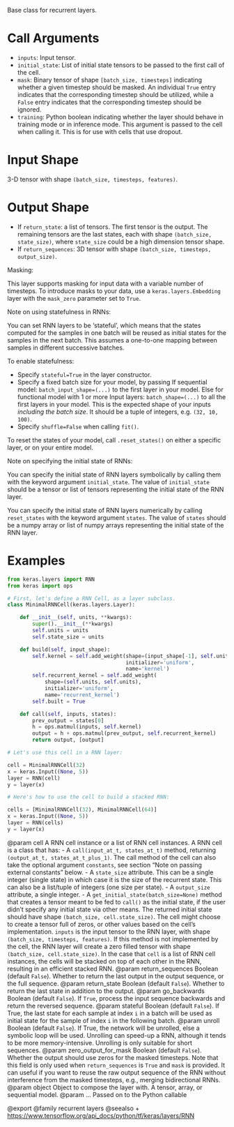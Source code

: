 Base class for recurrent layers.

# Call Arguments
- `inputs`: Input tensor.
- `initial_state`: List of initial state tensors to be passed to the first
    call of the cell.
- `mask`: Binary tensor of shape `[batch_size, timesteps]`
    indicating whether a given timestep should be masked.
    An individual `True` entry indicates that the corresponding
    timestep should be utilized, while a `False` entry indicates
    that the corresponding timestep should be ignored.
- `training`: Python boolean indicating whether the layer should behave in
    training mode or in inference mode. This argument is passed
    to the cell when calling it.
    This is for use with cells that use dropout.

# Input Shape
3-D tensor with shape `(batch_size, timesteps, features)`.

# Output Shape
- If `return_state`: a list of tensors. The first tensor is
the output. The remaining tensors are the last states,
each with shape `(batch_size, state_size)`, where `state_size` could
be a high dimension tensor shape.
- If `return_sequences`: 3D tensor with shape
`(batch_size, timesteps, output_size)`.

Masking:

This layer supports masking for input data with a variable number
of timesteps. To introduce masks to your data,
use a `keras.layers.Embedding` layer with the `mask_zero` parameter
set to `True`.

Note on using statefulness in RNNs:

You can set RNN layers to be 'stateful', which means that the states
computed for the samples in one batch will be reused as initial states
for the samples in the next batch. This assumes a one-to-one mapping
between samples in different successive batches.

To enable statefulness:

- Specify `stateful=True` in the layer constructor.
- Specify a fixed batch size for your model, by passing
If sequential model:
    `batch_input_shape=(...)` to the first layer in your model.
Else for functional model with 1 or more Input layers:
    `batch_shape=(...)` to all the first layers in your model.
This is the expected shape of your inputs
*including the batch size*.
It should be a tuple of integers, e.g. `(32, 10, 100)`.
- Specify `shuffle=False` when calling `fit()`.

To reset the states of your model, call `.reset_states()` on either
a specific layer, or on your entire model.

Note on specifying the initial state of RNNs:

You can specify the initial state of RNN layers symbolically by
calling them with the keyword argument `initial_state`. The value of
`initial_state` should be a tensor or list of tensors representing
the initial state of the RNN layer.

You can specify the initial state of RNN layers numerically by
calling `reset_states` with the keyword argument `states`. The value of
`states` should be a numpy array or list of numpy arrays representing
the initial state of the RNN layer.

# Examples
```python
from keras.layers import RNN
from keras import ops

# First, let's define a RNN Cell, as a layer subclass.
class MinimalRNNCell(keras.layers.Layer):

    def __init__(self, units, **kwargs):
        super().__init__(**kwargs)
        self.units = units
        self.state_size = units

    def build(self, input_shape):
        self.kernel = self.add_weight(shape=(input_shape[-1], self.units),
                                      initializer='uniform',
                                      name='kernel')
        self.recurrent_kernel = self.add_weight(
            shape=(self.units, self.units),
            initializer='uniform',
            name='recurrent_kernel')
        self.built = True

    def call(self, inputs, states):
        prev_output = states[0]
        h = ops.matmul(inputs, self.kernel)
        output = h + ops.matmul(prev_output, self.recurrent_kernel)
        return output, [output]

# Let's use this cell in a RNN layer:

cell = MinimalRNNCell(32)
x = keras.Input((None, 5))
layer = RNN(cell)
y = layer(x)

# Here's how to use the cell to build a stacked RNN:

cells = [MinimalRNNCell(32), MinimalRNNCell(64)]
x = keras.Input((None, 5))
layer = RNN(cells)
y = layer(x)
```

@param cell A RNN cell instance or a list of RNN cell instances.
    A RNN cell is a class that has:
    - A `call(input_at_t, states_at_t)` method, returning
    `(output_at_t, states_at_t_plus_1)`. The call method of the
    cell can also take the optional argument `constants`, see
    section "Note on passing external constants" below.
    - A `state_size` attribute. This can be a single integer
    (single state) in which case it is the size of the recurrent
    state. This can also be a list/tuple of integers
    (one size per state).
    - A `output_size` attribute, a single integer.
    - A `get_initial_state(batch_size=None)`
    method that creates a tensor meant to be fed to `call()` as the
    initial state, if the user didn't specify any initial state
    via other means. The returned initial state should have
    shape `(batch_size, cell.state_size)`.
    The cell might choose to create a tensor full of zeros,
    or other values based on the cell's implementation.
    `inputs` is the input tensor to the RNN layer, with shape
    `(batch_size, timesteps, features)`.
    If this method is not implemented
    by the cell, the RNN layer will create a zero filled tensor
    with shape `(batch_size, cell.state_size)`.
    In the case that `cell` is a list of RNN cell instances, the cells
    will be stacked on top of each other in the RNN, resulting in an
    efficient stacked RNN.
@param return_sequences Boolean (default `False`). Whether to return the last
    output in the output sequence, or the full sequence.
@param return_state Boolean (default `False`).
    Whether to return the last state in addition to the output.
@param go_backwards Boolean (default `False`).
    If `True`, process the input sequence backwards and return the
    reversed sequence.
@param stateful Boolean (default `False`). If True, the last state
    for each sample at index `i` in a batch will be used as initial
    state for the sample of index `i` in the following batch.
@param unroll Boolean (default `False`).
    If True, the network will be unrolled, else a symbolic loop will be
    used. Unrolling can speed-up a RNN, although it tends to be more
    memory-intensive. Unrolling is only suitable for short sequences.
@param zero_output_for_mask Boolean (default `False`).
    Whether the output should use zeros for the masked timesteps.
    Note that this field is only used when `return_sequences`
    is `True` and `mask` is provided.
    It can useful if you want to reuse the raw output sequence of
    the RNN without interference from the masked timesteps, e.g.,
    merging bidirectional RNNs.
@param object Object to compose the layer with. A tensor, array, or sequential model.
@param ... Passed on to the Python callable

@export
@family recurrent layers
@seealso
+ <https://www.tensorflow.org/api_docs/python/tf/keras/layers/RNN>
